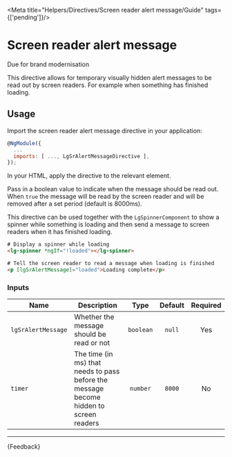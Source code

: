 
<Meta title="Helpers/Directives/Screen reader alert message/Guide" tags={['pending']}/>

# Screen reader alert message

<CustomBadge text="Pending" /> <span class="small-text">Due for brand modernisation</span>

This directive allows for temporary visually hidden alert messages to be read out by screen readers. For example when something has finished loading.

## Usage

Import the screen reader alert message directive in your application:

```js
@NgModule({
  ...
  imports: [ ..., LgSrAlertMessageDirective ],
});
```

In your HTML, apply the directive to the relevant element.

Pass in a boolean value to indicate when the message should be read out. When `true` the message will be read by the screen reader and will be removed after a set period (default is 8000ms).

This directive can be used together with the `LgSpinnerComponent` to show a spinner while something is loading and then send a message to screen readers when it has finished loading.

```html
# Display a spinner while loading
<lg-spinner *ngIf="!loaded"></lg-spinner>

# Tell the screen reader to read a message when loading is finished
<p [lgSrAlertMessage]="loaded">Loading complete</p>
```

### Inputs

| Name               | Description                                                                            |   Type    | Default | Required |
|--------------------|----------------------------------------------------------------------------------------|:---------:|:-------:|:--------:|
| `lgSrAlertMessage` | Whether the message should be read or not                                              | `boolean` | `null`  |   Yes    |
| `timer`            | The time (in ms) that needs to pass before the message become hidden to screen readers | `number`  | `8000`  |    No    |

***

<Markdown>
  {Feedback}
</Markdown>
